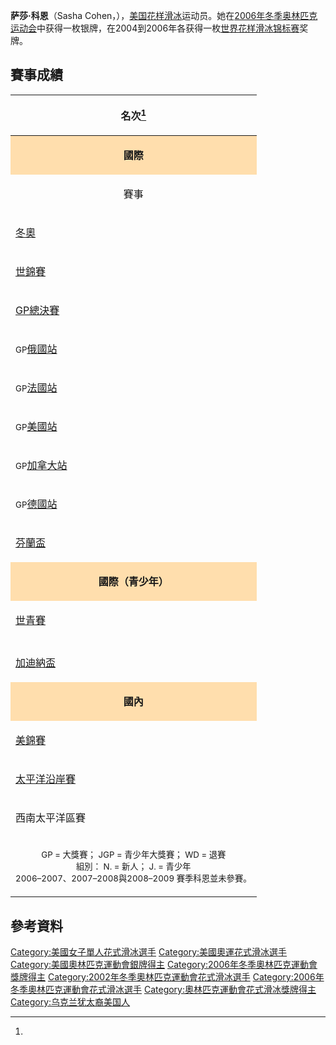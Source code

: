 {{Link style|time=2015-12-12T05:12:10+00:00}}
{{noteTA
|1=zh-hk:花式溜冰; zh-tw:花式滑冰; zh-cn:花样滑冰; 
|2=zh-hk:溜冰; zh-hans:滑冰; zh-tw:滑冰;
|3=zh-hk:自由滑; zh-hans:自由滑; zh-tw:長曲項目;
|4=zh-hk:短節目; zh-hans:短节目; zh-tw:短曲項目;
|5=zh-hk:國際溜冰聯盟; zh-hans:国际滑冰联盟; zh-tw:國際滑冰總會;
}}
{{Infobox figure skater
|name= 萨莎·科恩<br>Sasha Cohen
|image= [[file:Sasha_Cohen_2009_SOI_Halifax_Spiral.jpg|250px]]
|caption= 科恩在2009年[[:en:Stars_on_Ice|冰上群星]]巡演中表演[[:en:Figure_skating_spiral|燕式滑行]]。
|fullname= 雅莉珊卓拉·寶琳·科恩<br>(Alexandra Pauline Cohen)
|altname=
|country= {{USA}}
|formercountry=
|birth_date= {{birth date and age|mf=yes|1984|10|26}}
|birth_place= 美國[[洛杉磯|洛杉磯]][[西木區|西木區]]
|hometown= 美國[[加州|加州]][[纽波特比奇_(加利福尼亚州)|纽波特比奇]]
|nationality= 
|occupation= 美國[[加州|加州]][[纽波特比奇_(加利福尼亚州)|纽波特比奇]]
|residence=
|height= {{convert|1.58|m|ftin|abbr=on}}
|coach= [[约翰·尼克斯|约翰·尼克斯]]
|formercoach= [[:en:Rafael_Arutunian|Rafael Arutunian]]<br>[[约翰·尼克斯|约翰·尼克斯]]<br>[[塔提亞娜·塔拉索娃|塔提亞娜·塔拉索娃]]<br>[[:en:Robin_Wagner_(figure_skater)|Robin Wagner]]
|choreographer=[[洛麗·尼科爾|洛麗·尼科爾]]<br>[[尼古拉·莫羅佐夫|尼古拉·莫羅佐夫]]
|formerchoreographer= [[大衛·威爾森|大衛·威爾森]]<br>[[塔提亞娜·塔拉索娃|塔提亞娜·塔拉索娃]]<br>[[瑪麗娜·祖耶娃|瑪麗娜·祖耶娃]]<br>[[:en:Igor_Shpilband|Igor Shpilband]]<br>[[:en:Robin_Wagner_(figure_skater)|Robin Wagner]]<br>[[葉卡捷琳娜·戈蒂耶娃|葉卡捷琳娜·戈蒂耶娃]]
|skating club= 橘郡花式滑冰俱樂部
|retired=
|combined total= 197.60
|combined date= {{tsl|en|2003 Skate Canada|2003年国际滑冰联盟花样滑冰大奖赛加拿大站|2003年大獎賽加拿大站}}
|SP score= 71.12
|SP date= {{tsl|en|2003 Skate Canada|2003年国际滑冰联盟花样滑冰大奖赛加拿大站|2003年大獎賽加拿大站}}
|FS score= 130.89
|FS date= {{tsl|en|2003 Skate America|2003年国际滑冰联盟花样滑冰大奖赛美国站|2003年大獎賽美國站}}
|medaltemplates= <!-- see [[MedalRelatedTemplates|MedalRelatedTemplates]] -->
{{MedalCountry | {{USA}} }}
{{MedalSport | [[花式滑冰|花式滑冰]]}}
{{MedalCompetition | [[冬季奥林匹克运动会花样滑冰比赛|冬季奧運會]]}}
{{MedalSilver|[[2006年冬季奧林匹克運動會|2006 都靈]]|[[2006年冬季奧林匹克運動會花樣滑冰比賽|女子單人滑]]}}
{{MedalCompetition|[[世界花样滑冰锦标赛|世界錦標賽]]}}
{{MedalSilver|{{tsl|en|2004 World Figure Skating Championships|2004年世界花式滑冰錦標賽|2004 多特蒙德}}|{{tsl|en|2004 World Figure Skating Championships|2004年世界花式滑冰錦標賽|女子單人滑}}}}
{{MedalSilver|{{tsl|en|2005 World Figure Skating Championships|2005年世界花式滑冰錦標賽|2005 莫斯科}}|{{tsl|en|2005 World Figure Skating Championships|2005年世界花式滑冰錦標賽|女子單人滑}}}}
{{MedalBronze|{{tsl|en|2006 World Figure Skating Championships|2006年世界花式滑冰錦標賽|2006 卡加利}}|{{tsl|en|2006 World Figure Skating Championships|2006年世界花式滑冰錦標賽|女子單人滑}}}}
{{MedalCompetition|[[国际滑冰联盟花样滑冰大奖赛总决赛|大獎賽總決賽]]}}
{{MedalGold|{{tsl|en|2002–03 Grand Prix of Figure Skating Final|2002–03年国际滑冰联盟花样滑冰大奖赛总决赛|2002–03 聖彼得堡}}|{{tsl|en|2002–03 Grand Prix of Figure Skating Final|2002–03年国际滑冰联盟花样滑冰大奖赛总决赛|女子單人滑}}}}
{{MedalSilver|{{tsl|en|2003–04 Grand Prix of Figure Skating Final|2003–04年国际滑冰联盟花样滑冰大奖赛总决赛|2003–04 科羅拉多泉}}|{{tsl|en|2003–04 Grand Prix of Figure Skating Final|2003–04年国际滑冰联盟花样滑冰大奖赛总决赛|女子單人滑}}}}
}}

'''萨莎·科恩'''（Sasha Cohen，{{bd|1984年|10月26日||}}），[[美国|美国]][[花样滑冰|花样滑冰]]运动员。她在[[2006年冬季奥林匹克运动会|2006年冬季奥林匹克运动会]]中获得一枚银牌，在2004到2006年各获得一枚[[世界花样滑冰锦标赛|世界花样滑冰锦标赛]]奖牌。

==賽事成績==
{| class="wikitable" style="text-align:center"
|-
! colspan=11 align=center | '''名次'''<ref name=isucr/>
|-
! style="background-color: #ffdead; " colspan=11 align=center | '''國際''' 
|-
! 賽事
! 1997–98
! 1998–99
! 1999–00
! 2000–01
! 2001–02
! 2002–03
! 2003–04
! 2004–05
! 2005–06
! {{tsl|en|2009–10 figure skating season|2009－10年花式滑冰賽季|2009–10}}
|-
| align=left | [[冬季奥林匹克运动会花样滑冰比赛|冬奧]] || || || || || 4th || || || || bgcolor=silver | 2nd ||
|-
| align=left | [[世界花样滑冰锦标赛|世錦賽]] || || || || || 4th || 4th || bgcolor=silver | 2nd || bgcolor=silver | 2nd || bgcolor=cc9966 | 3rd ||
|-
| align=left | [[国际滑冰联盟花样滑冰大奖赛总决赛|GP總決賽]] || || || || || || bgcolor=gold | 1st || bgcolor=silver | 2nd || ||  ||
|-
| align=left | <small>GP</small>[[国际滑冰联盟花样滑冰大奖赛俄羅斯站|俄國站]] || || || || 4th || || bgcolor=silver | 2nd || || || ||
|-
| align=left | <small>GP</small>[[国际滑冰联盟花样滑冰大奖赛法國站|法國站]] || || || || || bgcolor=cc9966 | 3rd || bgcolor=gold | 1st || bgcolor=gold | 1st || || bgcolor=silver | 2nd ||
|-
| align=left | <small>GP</small>[[国际滑冰联盟花样滑冰大奖赛美國站|美國站]] || || || || || 5th || || bgcolor=gold | 1st || || ||
|-
| align=left | <small>GP</small>[[国际滑冰联盟花样滑冰大奖赛加拿大站|加拿大站]] || || || || || || bgcolor=gold | 1st || bgcolor=gold | 1st || || ||
|-
| align=left | <small>GP</small>[[国际滑冰联盟花样滑冰大奖赛德國站|德國站]] || || || || 5th || || || || || || 
|-
| align=left | [[芬蘭盃_(花式滑冰)|芬蘭盃]] || || || || || bgcolor=gold | 1st || || || || ||
|-
! style="background-color: #ffdead; " colspan=11 align=center | '''國際（青少年）'''  
|-
| align=left | [[世界青少年花样滑冰锦标赛|世青賽]] || || || 6th || || || || || || || 
|-
| align=left | {{tsl|en|1999–00 ISU Junior Grand Prix|1999–00年国际滑冰联盟青少年花样滑冰大奖赛|JGP瑞典站}} || || || bgcolor=gold | 1st || || || || || || || 
|-
| align=left | [[:en:Gardena_Spring_Trophy|加迪納盃]] || || bgcolor=gold | 1st J. || || || || || || || || 
|-
! style="background-color: #ffdead; " colspan=11 align=center | '''國內''' 
|-
| align=left | [[美國花式溜冰錦標賽|美錦賽]] || 6th N. || bgcolor=silver | 2nd J. || bgcolor=silver | 2nd || WD || bgcolor=silver | 2nd || bgcolor=cc9966 | 3rd || bgcolor=silver | 2nd || bgcolor=silver | 2nd || bgcolor=gold | 1st || bgcolor=d1c571 | 4th
|-
| align=left | [[:en:Pacific_Coast_Sectional_Figure_Skating_Championships|太平洋沿岸賽]] || bgcolor=silver | 2nd N. || bgcolor=gold | 1st J. || bgcolor=gold | 1st || || || || || || || 
|-
| align=left | 西南太平洋區賽 || bgcolor=silver | 2nd N. || bgcolor=gold | 1st J. || || || || || || || || 
|-
| colspan=11 align=center | <small>  GP = 大獎賽； JGP = 青少年大獎賽； WD = 退賽 <br> 組別： N. = 新人； J. = 青少年 <br>2006–2007、2007–2008與2008–2009 賽季科恩並未參賽。</small> 
|}

==參考資料==
{{Reflist|30em|refs=

<ref name=isucr>{{cite web | url = http://www.isuresults.com/bios/isufs_cr_00004247.htm | title = Competition Results: Sasha COHEN | publisher = International Skating Union | archiveurl = https://www.webcitation.org/6BwSxuPC1?url=http://www.isuresults.com/bios/isufs_cr_00004247.htm | archivedate = 2012-11-05 | deadurl = no | accessdate = 2012-11-05 }}</ref>

}}

{{Authority control}}
{{DEFAULTSORT:Cohen, Sasha}}
[[Category:美國女子單人花式滑冰選手|Category:美國女子單人花式滑冰選手]]
[[Category:美國奧運花式滑冰選手|Category:美國奧運花式滑冰選手]]
[[Category:美國奧林匹克運動會銀牌得主|Category:美國奧林匹克運動會銀牌得主]]
[[Category:2006年冬季奧林匹克運動會獎牌得主|Category:2006年冬季奧林匹克運動會獎牌得主]]
[[Category:2002年冬季奧林匹克運動會花式滑冰選手|Category:2002年冬季奧林匹克運動會花式滑冰選手]]
[[Category:2006年冬季奧林匹克運動會花式滑冰選手|Category:2006年冬季奧林匹克運動會花式滑冰選手]]
[[Category:奧林匹克運動會花式滑冰獎牌得主|Category:奧林匹克運動會花式滑冰獎牌得主]]
[[Category:乌克兰犹太裔美国人|Category:乌克兰犹太裔美国人]]